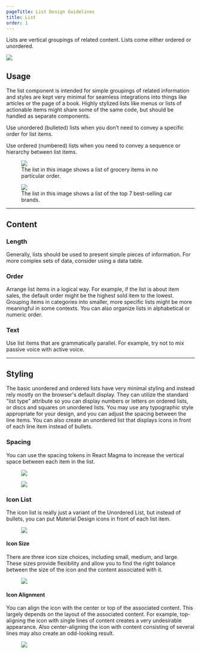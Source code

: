 ```yaml
---
pageTitle: List Design Guidelines
title: List
order: 1
---
```



<PageContent componentName="list" type="design">

<LeadParagraph>
  Lists are vertical groupings of related content. Lists come either ordered or
  unordered.
</LeadParagraph>

![ ](../../images/lists/list-intro-example.png)

## Usage

The list component is intended for simple groupings of related information and styles are kept very minimal for seamless integrations into things like articles or the page of a book. Highly stylized lists like menus or lists of actionable items might share some of the same code, but should be handled as separate components.

Use unordered (bulleted) lists when you don’t need to convey a specific order for list items.

Use ordered (numbered) lists when you need to convey a sequence or hierarchy between list items.

<div className="two-col">
  <div className="row">
    <div className="col col-1">
      <figure>
        <img src="../../images/lists/unordered-list.png" alt=" " />
        <figcaption>
          The list in this image shows a list of grocery items in no particular
          order.
        </figcaption>
      </figure>
    </div>
    <div className="col col-2">
      <figure>
        <img src="../../images/lists/ordered-list.png" alt=" " />
        <figcaption>
          The list in this image shows a list of the top 7 best-selling car
          brands.
        </figcaption>
      </figure>
    </div>
  </div>
</div>

---

## Content

### Length

Generally, lists should be used to present simple pieces of information. For more complex sets of data, consider using a data table.

### Order

Arrange list items in a logical way. For example, if the list is about item sales, the default order might be the highest sold item to the lowest. Grouping items in categories into smaller, more specific lists might be more meaningful in some contexts. You can also organize lists in alphabetical or numeric order.

### Text

Use list items that are grammatically parallel. For example, try not to mix passive voice with active voice.

---

## Styling

The basic unordered and ordered lists have very minimal styling and instead rely mostly on the browser's default display. They can utilize the standard "list type" attribute so you can display numbers or letters on ordered lists, or discs and squares on unordered lists. You may use any typographic style appropriate for your design, and you can adjust the spacing between the line items. You can also create an unordered list that displays icons in front of each line item instead of bullets.

### Spacing

You can use the spacing tokens in React Magma to increase the vertical space between each item in the list.

<div className="two-col">
  <div className="row">
    <div className="col col-1">
      <figure>
        <img src="../../images/lists/small-spacing.png" alt=" " />
      </figure>
    </div>
    <div className="col col-2">
      <figure>
        <img src="../../images/lists/larger-spacing.png" alt=" " />
      </figure>
    </div>
  </div>
</div>

### Icon List

The icon list is really just a variant of the Unordered List, but instead of bullets, you can put Material Design icons in front of each list item.

<div className="two-col">
  <div className="row">
    <div className="col col-1">
      <figure>
        <img src="../../images/lists/icon-list.png" alt=" " />
      </figure>
    </div>
    <div className="col col-2" />
  </div>
</div>

#### Icon Size

There are three icon size choices, including small, medium, and large. These sizes provide flexibility and allow you to find the right balance between the size of the icon and the content associated with it.

<div className="two-col">
  <div className="row">
    <div className="col col-1">
      <figure>
        <img src="../../images/lists/icon-sizes.png" alt=" " />
      </figure>
    </div>
    <div className="col col-2" />
  </div>
</div>

#### Icon Alignment

You can align the icon with the center or top of the associated content. This largely depends on the layout of the associated content. For example, top-aligning the icon with single lines of content creates a very undesirable appearance. Also center-aligning the icon with content consisting of several lines may also create an odd-looking result.

<div className="two-col">
  <div className="row">
    <div className="col col-1">
      <figure>
        <img src="../../images/lists/icon-alignment.png" alt=" " />
      </figure>
    </div>
    <div className="col col-2" />
  </div>
</div>

<span className="horizontal-spacer" />

</PageContent>
